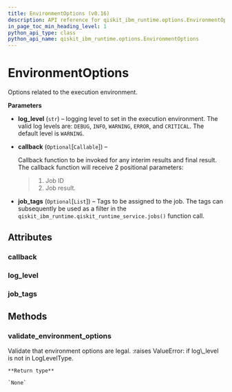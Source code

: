 ```yaml
---
title: EnvironmentOptions (v0.16)
description: API reference for qiskit_ibm_runtime.options.EnvironmentOptions in qiskit-ibm-runtime v0.16
in_page_toc_min_heading_level: 1
python_api_type: class
python_api_name: qiskit_ibm_runtime.options.EnvironmentOptions
---
```


# EnvironmentOptions

<Class id="qiskit_ibm_runtime.options.EnvironmentOptions" isDedicatedPage={true} github="https://github.com/qiskit/qiskit-ibm-runtime/tree/stable/0.16/qiskit_ibm_runtime/options/environment_options.py" signature="EnvironmentOptions(log_level='WARNING', callback=None, job_tags=<factory>)" modifiers="class">
  Options related to the execution environment.

  **Parameters**

  *   **log\_level** (`str`) – logging level to set in the execution environment. The valid log levels are: `DEBUG`, `INFO`, `WARNING`, `ERROR`, and `CRITICAL`. The default level is `WARNING`.

  *   **callback** (`Optional`\[`Callable`]) –

      Callback function to be invoked for any interim results and final result. The callback function will receive 2 positional parameters:

      > 1.  Job ID
      > 2.  Job result.

  *   **job\_tags** (`Optional`\[`List`]) – Tags to be assigned to the job. The tags can subsequently be used as a filter in the `qiskit_ibm_runtime.qiskit_runtime_service.jobs()` function call.

  ## Attributes

  ### callback

  <Attribute id="qiskit_ibm_runtime.options.EnvironmentOptions.callback" attributeTypeHint="Callable | None" attributeValue="None" />

  ### log\_level

  <Attribute id="qiskit_ibm_runtime.options.EnvironmentOptions.log_level" attributeTypeHint="str" attributeValue="'WARNING'" />

  ### job\_tags

  <Attribute id="qiskit_ibm_runtime.options.EnvironmentOptions.job_tags" attributeTypeHint="List | None" />

  ## Methods

  ### validate\_environment\_options

  <Function id="qiskit_ibm_runtime.options.EnvironmentOptions.validate_environment_options" signature="validate_environment_options(environment_options)" modifiers="static">
    Validate that environment options are legal. :raises ValueError: if log\_level is not in LogLevelType.

    **Return type**

    `None`
  </Function>
</Class>

